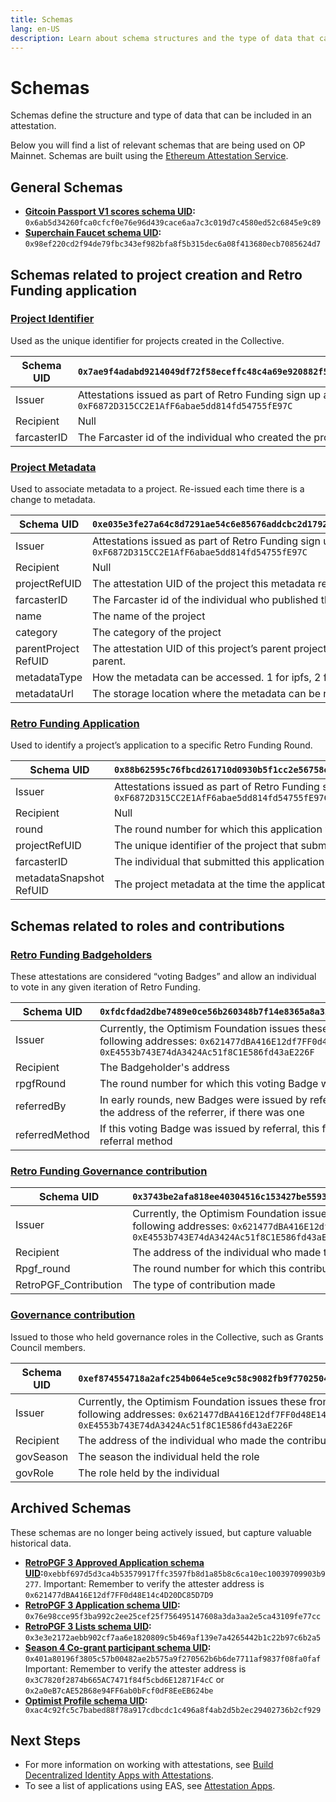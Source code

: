 ```yaml
---
title: Schemas
lang: en-US
description: Learn about schema structures and the type of data that can be included in attestations.
---
```


# Schemas

Schemas define the structure and type of data that can be included in an attestation.

Below you will find a list of relevant schemas that are being used on OP Mainnet. Schemas are built using the [Ethereum Attestation Service](https://docs.attest.sh/docs/welcome).

## General Schemas
*   **[Gitcoin Passport V1 scores schema UID](https://optimism.easscan.org/schema/view/0x6ab5d34260fca0cfcf0e76e96d439cace6aa7c3c019d7c4580ed52c6845e9c89):** `0x6ab5d34260fca0cfcf0e76e96d439cace6aa7c3c019d7c4580ed52c6845e9c89`
*   **[Superchain Faucet schema UID](https://optimism.easscan.org/schema/view/0x98ef220cd2f94de79fbc343ef982bfa8f5b315dec6a08f413680ecb7085624d7):** `0x98ef220cd2f94de79fbc343ef982bfa8f5b315dec6a08f413680ecb7085624d7`

## Schemas related to project creation and Retro Funding application

### [Project Identifier](https://optimism.easscan.org/schema/view/0x7ae9f4adabd9214049df72f58eceffc48c4a69e920882f5b06a6c69a3157e5bd)

Used as the unique identifier for projects created in the Collective.

|Schema UID |`0x7ae9f4adabd9214049df72f58eceffc48c4a69e920882f5b06a6c69a3157e5bd`|
|-----------|--------------------------------------------------------------------|
|Issuer     |Attestations issued as part of Retro Funding sign up are issued by: `0xF6872D315CC2E1AfF6abae5dd814fd54755fE97C`|
|Recipient  | Null                                                               |
|farcasterID|The Farcaster id of the individual who created the project          |


### [Project Metadata](https://optimism.easscan.org/schema/view/0xe035e3fe27a64c8d7291ae54c6e85676addcbc2d179224fe7fc1f7f05a8c6eac)

Used to associate metadata to a project. Re-issued each time there is a change to metadata.

|Schema UID |`0xe035e3fe27a64c8d7291ae54c6e85676addcbc2d179224fe7fc1f7f05a8c6eac`|
|-----------|--------------------------------------------------------------------|
|Issuer     |Attestations issued as part of Retro Funding sign up are issued by: `0xF6872D315CC2E1AfF6abae5dd814fd54755fE97C`|
|Recipient  | Null                                                               |
|projectRefUID| The attestation UID of the project this metadata relates to      |
|farcasterID|The Farcaster id of the individual who published the project metadata|
|name       |The name of the project                                             |
|category   |The category of the project                                         |
|parentProject RefUID|The attestation UID of this project’s parent project, in case it has a parent.|
|metadataType|How the metadata can be accessed. 1 for ipfs, 2 for http|
|metadataUrl|The storage location where the metadata can be retrieved|


### [Retro Funding Application](https://optimism.easscan.org/schema/view/0x88b62595c76fbcd261710d0930b5f1cc2e56758e155dea537f82bf0baadd9a32)

Used to identify a project’s application to a specific Retro Funding Round.

|Schema UID |`0x88b62595c76fbcd261710d0930b5f1cc2e56758e155dea537f82bf0baadd9a32`|
|-----------|--------------------------------------------------------------------|
|Issuer | Attestations issued as part of Retro Funding sign up are issued by: `0xF6872D315CC2E1AfF6abae5dd814fd54755fE97C`|
|Recipient  |Null                                                                |
|round      |The round number for which this application was submitted           |
|projectRefUID| The unique identifier of the project that submitted this application|
|farcasterID  |The individual that submitted this application on behalf of the project |
|metadataSnapshot RefUID| The project metadata at the time the application was submitted|


## Schemas related to roles and contributions

### [Retro Funding Badgeholders](https://optimism.easscan.org/schema/view/0xfdcfdad2dbe7489e0ce56b260348b7f14e8365a8a325aef9834818c00d46b31b)

These attestations are considered “voting Badges” and allow an individual to vote in any given iteration of Retro Funding.

|Schema UID|`0xfdcfdad2dbe7489e0ce56b260348b7f14e8365a8a325aef9834818c00d46b31b`|
|----------|--------------------------------------------------------------------|
|Issuer    |Currently, the Optimism Foundation issues these from one of the following addresses: `0x621477dBA416E12df7FF0d48E14c4D20DC85D7D9` or `0xE4553b743E74dA3424Ac51f8C1E586fd43aE226F`|
|Recipient |The Badgeholder's address                                           |
|rpgfRound |The round number for which this voting Badge was valid              |
|referredBy|In early rounds, new Badges were issued by referral. This field captures the address of the referrer, if there was one|
|referredMethod|If this voting Badge was issued by referral, this field captures the referral method|


### [Retro Funding Governance contribution](https://optimism.easscan.org/schema/view/0x3743be2afa818ee40304516c153427be55931f238d961af5d98653a93192cdb3)

|Schema UID|`0x3743be2afa818ee40304516c153427be55931f238d961af5d98653a93192cdb3`|
|----------|--------------------------------------------------------------------|
|Issuer    |Currently, the Optimism Foundation issues these from one of the following addresses: `0x621477dBA416E12df7FF0d48E14c4D20DC85D7D9` or `0xE4553b743E74dA3424Ac51f8C1E586fd43aE226F`|
|Recipient |The address of the individual who made the contribution             |
|Rpgf_round|The round number for which this contribution was made               |
|RetroPGF_Contribution|The type of contribution made                            |

### [Governance contribution](https://optimism.easscan.org/schema/view/0xef874554718a2afc254b064e5ce9c58c9082fb9f770250499bf406fc112bd315)

Issued to those who held governance roles in the Collective, such as Grants Council members.

|Schema UID|`0xef874554718a2afc254b064e5ce9c58c9082fb9f770250499bf406fc112bd315`|
|----------|--------------------------------------------------------------------|
|Issuer    |Currently, the Optimism Foundation issues these from one of the following addresses: `0x621477dBA416E12df7FF0d48E14c4D20DC85D7D9` or `0xE4553b743E74dA3424Ac51f8C1E586fd43aE226F`|
|Recipient |The address of the individual who made the contribution             |
|govSeason |The season the individual held the role                             |
|govRole   |The role held by the individual                                     |

## Archived Schemas
These schemas are no longer being actively issued, but capture valuable historical data.

*   **[RetroPGF 3 Approved Application schema UID](https://optimism.easscan.org/schema/view/0xebbf697d5d3ca4b53579917ffc3597fb8d1a85b8c6ca10ec10039709903b9277):**`0xebbf697d5d3ca4b53579917ffc3597fb8d1a85b8c6ca10ec10039709903b9277`. Important: Remember to verify the attester address is `0x621477dBA416E12df7FF0d48E14c4D20DC85D7D9`
*   **[RetroPGF 3 Application schema UID](https://optimism.easscan.org/schema/view/0x76e98cce95f3ba992c2ee25cef25f756495147608a3da3aa2e5ca43109fe77cc):** `0x76e98cce95f3ba992c2ee25cef25f756495147608a3da3aa2e5ca43109fe77cc`
*   **[RetroPGF 3 Lists schema UID](https://optimism.easscan.org/schema/view/0x3e3e2172aebb902cf7aa6e1820809c5b469af139e7a4265442b1c22b97c6b2a5):** `0x3e3e2172aebb902cf7aa6e1820809c5b469af139e7a4265442b1c22b97c6b2a5`
*   **[Season 4 Co-grant participant schema UID](https://optimism.easscan.org/schema/view/0x401a80196f3805c57b00482ae2b575a9f270562b6b6de7711af9837f08fa0faf):** `0x401a80196f3805c57b00482ae2b575a9f270562b6b6de7711af9837f08fa0faf` Important: Remember to verify the attester address is `0x3C7820f2874b665AC7471f84f5cbd6E12871F4cC` or `0x2a0eB7cAE52B68e94FF6ab0bFcf0dF8EeEB624be`
*   **[Optimist Profile schema UID](https://optimism.easscan.org/schema/view/0xac4c92fc5c7babed88f78a917cdbcdc1c496a8f4ab2d5b2ec29402736b2cf929):**  `​​0xac4c92fc5c7babed88f78a917cdbcdc1c496a8f4ab2d5b2ec29402736b2cf929`

## Next Steps

*   For more information on working with attestations, see [Build Decentralized Identity Apps with Attestations](/chain/identity/about-attestations).
*   To see a list of applications using EAS, see [Attestation Apps](/chain/identity/applications).
